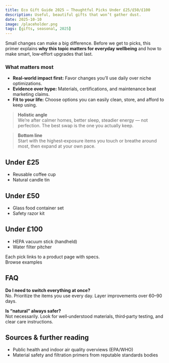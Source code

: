 ```yaml
---
title: Eco Gift Guide 2025 — Thoughtful Picks Under £25/£50/£100
description: Useful, beautiful gifts that won’t gather dust.
date: 2025-10-10
image: /placeholder.png
tags: [gifts, seasonal, 2025]
---
```

Small changes can make a big difference. Before we get to picks, this primer explains **why this topic matters for everyday wellbeing** and how to make smart, low‑effort upgrades that last.

### What matters most
- **Real‑world impact first:** Favor changes you’ll use daily over niche optimizations.
- **Evidence over hype:** Materials, certifications, and maintenance beat marketing claims.
- **Fit to your life:** Choose options you can easily clean, store, and afford to keep using.

> **Holistic angle**  
> We’re after calmer homes, better sleep, steadier energy — not perfection. The best swap is the one you actually keep.

> **Bottom line**  
> Start with the highest‑exposure items you touch or breathe around most, then expand at your own pace.

## Under £25
- Reusable coffee cup  
- Natural candle tin  

## Under £50
- Glass food container set  
- Safety razor kit  

## Under £100
- HEPA vacuum stick (handheld)  
- Water filter pitcher

Each pick links to a product page with specs.  
<AmazonLink asin="B07PGL2N7J">Browse examples</AmazonLink>

## FAQ
**Do I need to switch everything at once?**  
No. Prioritize the items you use every day. Layer improvements over 60–90 days.

**Is “natural” always safer?**  
Not necessarily. Look for well‑understood materials, third‑party testing, and clear care instructions.

## Sources & further reading
- Public health and indoor air quality overviews (EPA/WHO)
- Material safety and filtration primers from reputable standards bodies
